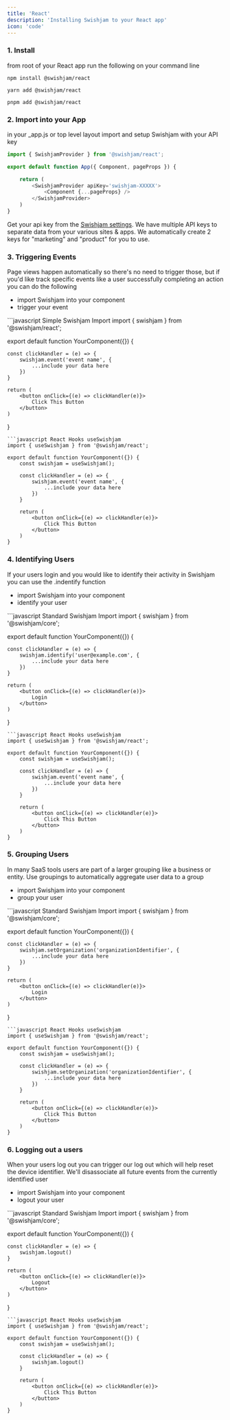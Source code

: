 ```yaml
---
title: 'React'
description: 'Installing Swishjam to your React app'
icon: 'code'
---
```


### 1. Install 
from root of your React app run the following on your command line 
<CodeGroup>
```shell npm 
npm install @swishjam/react
```
```shell yarn 
yarn add @swishjam/react
```
```shell pnpm 
pnpm add @swishjam/react
```
</CodeGroup>

### 2. Import into your App 
in your _app.js or top level layout import and setup Swishjam with your API key 
```javascript _app.js 
import { SwishjamProvider } from '@swishjam/react';

export default function App({ Component, pageProps }) {

    return (
        <SwishjamProvider apiKey='swishjam-XXXXX'>
            <Component {...pageProps} />
        </SwishjamProvider>
    )
} 
```

Get your api key from the <a target="_blank" href="https://app.swishjam.com/settings">Swishjam settings</a>. We have multiple API keys to separate data from your various sites & apps. We automatically create 2 keys for "marketing" and "product" for you to use.

### 3. Triggering Events 
Page views happen automatically so there's no need to trigger those, but if you'd like track specific events like a user successfully completing an action you can do the following

- import Swishjam into your component
- trigger your event 

<CodeGroup>
```javascript Simple Swishjam Import 
import { swishjam } from '@swishjam/react';

export default function YourComponent({}) {

    const clickHandler = (e) => {
        swishjam.event('event name', {
            ...include your data here
        })
    }

    return (
        <button onClick={(e) => clickHandler(e)}>
            Click This Button
        </button>        
    )
}
```
```javascript React Hooks useSwishjam 
import { useSwishjam } from '@swishjam/react';

export default function YourComponent({}) {
    const swishjam = useSwishjam();

    const clickHandler = (e) => {
        swishjam.event('event name', {
            ...include your data here
        })
    }

    return (
        <button onClick={(e) => clickHandler(e)}>
            Click This Button
        </button>        
    )
}
```
</CodeGroup>

### 4. Identifying Users
  
If your users login and you would like to identify their activity in Swishjam you can use the .indentify function 

- import Swishjam into your component
- identify your user 

<CodeGroup>
```javascript Standard Swishjam Import 
import { swishjam } from '@swishjam/core';

export default function YourComponent({}) {

    const clickHandler = (e) => {
        swishjam.identify('user@example.com', {
            ...include your data here
        })
    }

    return (
        <button onClick={(e) => clickHandler(e)}>
            Login
        </button>        
    )
}
```
```javascript React Hooks useSwishjam 
import { useSwishjam } from '@swishjam/react';

export default function YourComponent({}) {
    const swishjam = useSwishjam();

    const clickHandler = (e) => {
        swishjam.event('event name', {
            ...include your data here
        })
    }

    return (
        <button onClick={(e) => clickHandler(e)}>
            Click This Button
        </button>        
    )
}
```
</CodeGroup>

### 5. Grouping Users 

In many SaaS tools users are part of a larger grouping like a business or entity. Use groupings to automatically aggregate user data to a group

- import Swishjam into your component
- group your user

<CodeGroup>
```javascript Standard Swishjam Import
import { swishjam } from '@swishjam/core';

export default function YourComponent({}) {

    const clickHandler = (e) => {
        swishjam.setOrganization('organizationIdentifier', {
            ...include your data here
        })
    }

    return (
        <button onClick={(e) => clickHandler(e)}>
            Login
        </button>        
    )
}
```
```javascript React Hooks useSwishjam 
import { useSwishjam } from '@swishjam/react';

export default function YourComponent({}) {
    const swishjam = useSwishjam();

    const clickHandler = (e) => {
        swishjam.setOrganization('organizationIdentifier', {
            ...include your data here
        })
    }

    return (
        <button onClick={(e) => clickHandler(e)}>
            Click This Button
        </button>        
    )
}
```
</CodeGroup>

### 6. Logging out a users

When your users log out you can trigger our log out which will help reset the device identifier. We'll disassociate all future events from the currently identified user

- import Swishjam into your component
- logout your user

<CodeGroup>
```javascript Standard Swishjam Import 
import { swishjam } from '@swishjam/core';

export default function YourComponent({}) {

    const clickHandler = (e) => {
        swishjam.logout()
    }

    return (
        <button onClick={(e) => clickHandler(e)}>
            Logout
        </button>        
    )
}
```
```javascript React Hooks useSwishjam
import { useSwishjam } from '@swishjam/react';

export default function YourComponent({}) {
    const swishjam = useSwishjam();

    const clickHandler = (e) => {
        swishjam.logout()
    }

    return (
        <button onClick={(e) => clickHandler(e)}>
            Click This Button
        </button>
    )
}
```
</CodeGroup>